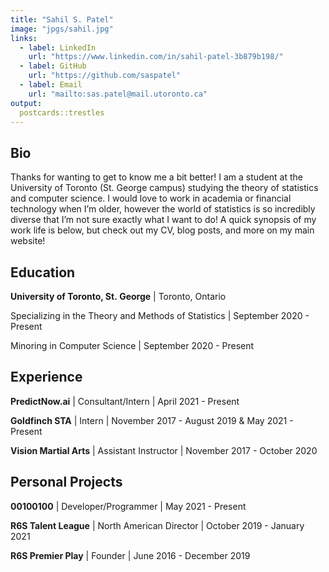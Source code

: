 ```yaml
---
title: "Sahil S. Patel"
image: "jpgs/sahil.jpg"
links:
  - label: LinkedIn
    url: "https://www.linkedin.com/in/sahil-patel-3b879b198/"
  - label: GitHub
    url: "https://github.com/saspatel"
  - label: Email
    url: "mailto:sas.patel@mail.utoronto.ca"
output:
  postcards::trestles
---
```

 
## Bio

Thanks for wanting to get to know me a bit better! I am a student at the University of Toronto (St. George campus) studying the theory of statistics and computer science. I would love to work in academia or financial technology when I'm older, however the world of statistics is so incredibly diverse that I'm not sure exactly what I want to do! A quick synopsis of my work life is below, but check out my CV, blog posts, and more on my main website!

## Education

**University of Toronto, St. George** | Toronto, Ontario

Specializing in the Theory and Methods of Statistics | September 2020 - Present

Minoring in Computer Science | September 2020 - Present

## Experience

**PredictNow.ai** | Consultant/Intern | April 2021 - Present

**Goldfinch STA** | Intern | November 2017 - August 2019 & May 2021 - Present

**Vision Martial Arts** | Assistant Instructor | November 2017 - October 2020

## Personal Projects

**00100100** | Developer/Programmer | May 2021 - Present

**R6S Talent League** | North American Director | October 2019 - January 2021

**R6S Premier Play** | Founder | June 2016 - December 2019



